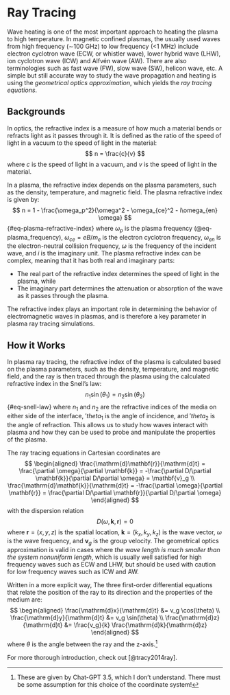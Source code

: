 # Ray Tracing {#sec-ray-tracing}

Wave heating is one of the most important approach to heating the plasma to high temperature. In magnetic confined plasmas, the usually used waves from high frequency (∼100 GHz) to low frequency (<1 MHz) include electron cyclotron wave (ECW, or whistler wave), lower hybrid wave (LHW), ion cyclotron wave (ICW) and Alfvén wave (AW). There are also terminologies such as fast wave (FW), slow wave (SW), helicon wave, etc. A simple but still accurate way to study the wave propagation and heating is using the _geometrical optics approximation_, which yields the _ray tracing equations_.

## Backgrounds

In optics, the refractive index is a measure of how much a material bends or refracts light as it passes through it. It is defined as the ratio of the speed of light in a vacuum to the speed of light in the material:
$$
n = \frac{c}{v}
$$
where $c$ is the speed of light in a vacuum, and $v$ is the speed of light in the material.

In a plasma, the refractive index depends on the plasma parameters, such as the density, temperature, and magnetic field. The plasma refractive index is given by:
$$
n = 1 - \frac{\omega_p^2}{\omega^2 - \omega_{ce}^2 - i\omega_{en} \omega}
$$ {#eq-plasma-refractive-index}
where $\omega_p$ is the plasma frequency (@eq-plasma_frequency), $\omega_{ce}=eB/m_e$ is the electron cyclotron frequency, $\omega_{en}$ is the electron-neutral collision frequency, $\omega$ is the frequency of the incident wave, and $i$ is the imaginary unit. The plasma refractive index can be complex, meaning that it has both real and imaginary parts:

* The real part of the refractive index determines the speed of light in the plasma, while
* The imaginary part determines the attenuation or absorption of the wave as it passes through the plasma.

The refractive index plays an important role in determining the behavior of electromagnetic waves in plasmas, and is therefore a key parameter in plasma ray tracing simulations.

## How it Works

In plasma ray tracing, the refractive index of the plasma is calculated based on the plasma parameters, such as the density, temperature, and magnetic field, and the ray is then traced through the plasma using the calculated refractive index in the Snell's law:
$$
n_1 \sin(\theta_1) = n_2 \sin(\theta_2)
$$ {#eq-snell-law}
where $n_1$ and $n_2$ are the refractive indices of the media on either side of the interface, $'theta_1$ is the angle of incidence, and $'theta_2$ is the angle of refraction. This allows us to study how waves interact with plasma and how they can be used to probe and manipulate the properties of the plasma.

The ray tracing equations in Cartesian coordinates are
$$
\begin{aligned}
\frac{\mathrm{d}\mathbf{r}}{\mathrm{d}t} = \frac{\partial \omega}{\partial \mathbf{k}} = -\frac{\partial D/\partial \mathbf{k}}{\partial D/\partial \omega} = \mathbf{v}_g \\
\frac{\mathrm{d}\mathbf{k}}{\mathrm{d}t} = -\frac{\partial \omega}{\partial \mathbf{r}} = \frac{\partial D/\partial \mathbf{r}}{\partial D/\partial \omega}
\end{aligned}
$$
with the dispersion relation
$$
D(\omega,\mathbf{k},\mathbf{r}) = 0
$$
where $\mathbf{r}=(x,y,z)$ is the spatial location, $\mathbf{k}=(k_x, k_y, k_z)$ is the wave vector, $\omega$ is the wave frequency, and $\mathbf{v}_g$ is the group velocity. The geometrical optics approximation is valid in cases where _the wave length is much smaller than the system nonuniform length_, which is usually well satisfied for high frequency waves such as ECW and LHW, but should be used with caution for low frequency waves such as ICW and AW.

Written in a more explicit way, The three first-order differential equations that relate the position of the ray to its direction and the properties of the medium are:
$$
\begin{aligned}
\frac{\mathrm{d}x}{\mathrm{d}t} &= v_g \cos(\theta) \\
\frac{\mathrm{d}y}{\mathrm{d}t} &= v_g \sin(\theta) \\
\frac{\mathrm{d}z}{\mathrm{d}t} &= \frac{v_g}{k} \frac{\mathrm{d}k}{\mathrm{d}z}
\end{aligned}
$$
where $\theta$ is the angle between the ray and the z-axis.[^1]

[^1]: These are given by Chat-GPT 3.5, which I don't understand. There must be some assumption for this choice of the coordinate system!

For more thorough introduction, check out [@tracy2014ray].

